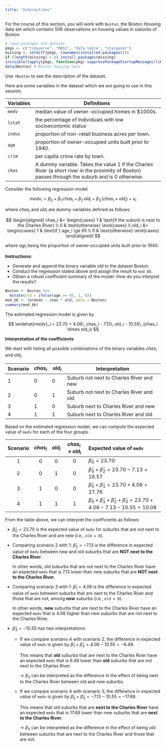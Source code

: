 ```yaml
---
title: "Interactions"
---
```


For the course of this section, you will work with `Boston`, the Boston Housing data set which contains 506 observations on housing values in suburbs of Boston.

```r
# load packages and dataset
pkgs <- c("tidyverse", "MASS", "data.table", "stargazer")
missing <- setdiff(pkgs, rownames(installed.packages()))
if (length(missing) > 0) install.packages(missing)
invisible(lapply(pkgs, function(pkg) suppressPackageStartupMessages(library(pkg, character.only = TRUE))))
data(Boston) # Boston housing data
```

Use `?Boston` to see the description of the dataset.

Here are some variables in the dataset which we are going to use in this session.

| Variables | Definitions                                                  |
| --------- | ------------------------------------------------------------ |
| `medv`    | median value of owner-occupied homes in \$1000s.             |
| `lstat`   | the percentage of individuals with low socioeconomic status  |
| `indus`   | proportion of non-retail business acres per town.            |
| `age`     | proportion of owner-occupied units built prior to 1940.      |
| `crim`    | per capita crime rate by town.                               |
| `chas`    | A dummy variable. Takes the value 1 if the Charles River (a short river in the proximity of Boston) passes through the suburb and is 0 otherwise. |

Consider the following regression model

$$
medv_i = \beta_0 + \beta_1\, chas_i + \beta_2\, old_i + \beta_3\, (chas_i \times old_i) + u_i
$$

where $chas_i$ and $old_i$ are dummy variables defined as follows:

$$
\begin{aligned}
chas_i &= \begin{cases}
1 & \text{if the suburb is next to the Charles River} \\
0 & \text{otherwise}
\end{cases} \\
old_i &= \begin{cases}
1 & \text{if } age_i \ge 95 \\
0 & \text{otherwise}
\end{cases}
\end{aligned}
$$

where $agi_i$ being the proportion of owner-occupied units built prior to 1940.

**Instructions:**

- Generate and append the binary variable $old$ to the dataset Boston.
- Conduct the regression stated above and assign the result to `mod_bb`.
- Obtain a robust coefficient summary of the model. How do you interpret the results?

```r
Boston <- Boston %>%
  mutate(old = ifelse(age >= 95, 1, 0))
mod_bb <- lm(medv ~ chas * old, data = Boston)
summary(mod_bb)
```

The estimated regression model is given by

$$
\widehat{medv}_i = 23.70 + 4.06\, chas_i - 7.13\, old_i - 10.55\, (chas_i \times old_i)
$$

<span class="env-green">**Interpretation of the coefficients**</span>

We start with listing all possible combinations of the binary variables $chas_i$ and $old_i$.

| Scenario | $chas_i$ | $old_i$ | Interpretation                                      |
| --- | -------- | ------- | --------------------------------------------------- |
| 1 | 0        | 0       | Suburb not next to Charles River and new |
| 2 | 0        | 1       | Suburb not next to Charles River and old |
| 3 | 1        | 0       | Suburb next to Charles River and new     |
| 4 | 1        | 1       | Suburb next to Charles River and old     |


Based on the estimated regression model, we can compute the expected value of `medv` for each of the four groups.

| Scenario | $chas_i$ | $old_i$ | $chas_i \times old_i$ | Expected value of `medv`                                                                 |
|:--------:|:--------:|:-------:|:---------------------:|:-----------------------------------------------------------------------------------------|
|    1     |    0     |    0    |          0            | $\hat{\beta}_0 = 23.70$                                                                  |
|    2     |    0     |    1    |          0            | $\hat{\beta}_0 + \hat{\beta}_2 = 23.70 - 7.13 = 16.57$                                   |
|    3     |    1     |    0    |          0            | $\hat{\beta}_0 + \hat{\beta}_1 = 23.70 + 4.06 = 27.76$                                   |
|    4     |    1     |    1    |          1            | $\hat{\beta}_0 + \hat{\beta}_1 + \hat{\beta}_2 + \hat{\beta}_3 = 23.70 + 4.06 - 7.13 - 10.55 = 10.08$ |


From the table above, we can interpret the coefficients as follows:

- $\hat{\beta}_0 = 23.70$ is the expected value of `medv` for suburbs that are not next to the Charles River and are new (i.e., `old = 0`).

- Comparing scenario 2 with 1: $\hat{\beta}_2 = -7.13$ is the difference in expected value of `medv` between new and old suburbs that are **NOT next to the Charles River**. 
  
  In other words, old suburbs that are not next to the Charles River have an expected `medv` that is 7.13 lower than new suburbs that are **NOT next to the Charles River**.

- Comparing scenario 3 with 1: $\hat{\beta}_1 = 4.06$ is the difference in expected value of `medv` between suburbs that are next to the Charles River and those that are not, among **new** suburbs (i.e., `old = 0`). 
  
  In other words, **new** suburbs that are next to the Charles River have an expected `medv` that is 4.06 higher than new suburbs that are not next to the Charles River.

- $\hat{\beta}_3 = -10.55$ has two interpretations:
  - If we compare scenario 4 with scenario 2, the difference in expected value of `medv` is given by $\hat{\beta}_1 + \hat{\beta}_3 = 4.06 - 10.55 = -6.49.$ 
    
    This means that **old** suburbs that are next to the Charles River have an expected `medv` that is 6.49 lower than **old** suburbs that are not next to the Charles River. 

    → $\beta_3$ can be interpreted as the difference in the effect of being next to the Charles River between old and new suburbs.

  - If we compare scenario 4 with scenario 3, the difference in expected value of `medv` is given by $\hat{\beta}_2 + \hat{\beta}_3 = -7.13 - 10.55 = -17.68.$
    
    This means that old suburbs that are **next to the Charles River** have an expected `medv` that is 17.68 lower than new suburbs that are **next to the Charles River**.

    → $\beta_3$ can be interpreted as the difference in the effect of being old between suburbs that are next to the Charles River and those that are not.


